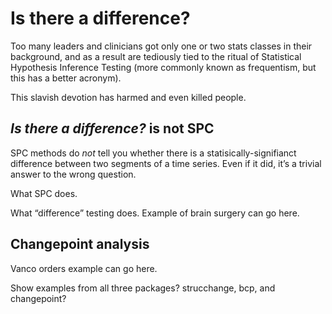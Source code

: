 # Is there a difference? {#advanced}

Too many leaders and clinicians got only one or two stats classes in their background, and as a result are tediously tied to the ritual of Statistical Hypothesis Inference Testing (more commonly known as frequentism, but this has a better acronym).  

This slavish devotion has harmed and even killed people.  


## *Is there a difference?* is not SPC

SPC methods do *not* tell you whether there is a statisically-signifianct difference between two segments of a time series. Even if it did, it's a trivial answer to the wrong question.   

What SPC does. 

What "difference" testing does. Example of brain surgery can go here.  

## Changepoint analysis {#changepoint}

Vanco orders example can go here.  

Show examples from all three packages? strucchange, bcp, and changepoint?  
